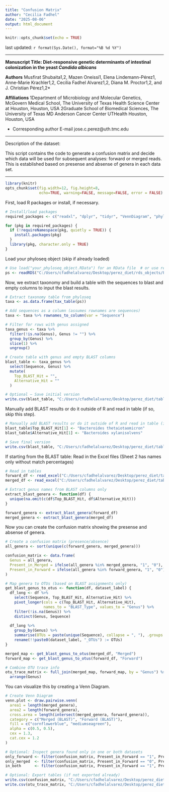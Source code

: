 ```yaml
---
title: "Confusion Matrix"
author: "Cecilia Fadhel"
date: "2025-08-06"
output: html_document
---
```


```r
knitr::opts_chunk$set(echo = TRUE)
```

last updated: `r format(Sys.Date(), format="%B %d %Y")`

***

**Manuscript Title:  Diet-responsive genetic determinants of intestinal colonization in the yeast _Candida albicans_**

**Authors** Musfirat Shubaita1,2, Mazen Oneissi1, Elena Lindemann-Pérez1, Anne-Marie Krachler1,2, Cecilia Fadhel Alvarez1,2, Diana M. Proctor1,2, and J. Christian Pérez1,2*

**Affiliations**
1Department of Microbiology and Molecular Genetics, McGovern Medical School, The University of Texas Health Science Center at Houston, Houston, USA
2Graduate School of Biomedical Sciences, The University of Texas MD Anderson Cancer Center UTHealth Houston, Houston, USA

* Corresponding author	E-mail  jose.c.perez@uth.tmc.edu

---

Description of the dataset:

This script contains the code to generate a confusion matrix and decide which data will be used for subsequent analyses: forward or merged reads. This is established based on presense and absense of genera in each data set.

---

```r
library(knitr)
opts_chunk$set(fig.width=12, fig.height=8, 
               echo=TRUE, warning=FALSE, message=FALSE, error = FALSE)
```

First, load R packages or install, if necessary.
```r
# Install/load packages
required_packages <- c("readxl", "dplyr", "tidyr", "VennDiagram", "phyloseq", "tibble")

for (pkg in required_packages) {
  if (!requireNamespace(pkg, quietly = TRUE)) {
    install.packages(pkg)
  }
  library(pkg, character.only = TRUE)
}
```

Load your phyloseq object (skip if already loaded)
```r
# Use load("your_phyloseq_object.RData") for an RData file  # or use readRDS("file.rds") for a phyloseq
ps <- readRDS("C:/Users/cfadhelalvarez/Desktop/perez_diet/rds_objects/PerezDiet_merged_Len250_EE5_5_RefSeq.rds")
```

Now, we extract taxonomy and build a table with the sequences to blast and empty columns to input the blast results.
```r
# Extract taxonomy table from phyloseq
taxa <- as.data.frame(tax_table(ps))

# Add sequences as a column (assumes rownames are sequences)
taxa <- taxa %>% rownames_to_column(var = "Sequence")

# Filter for rows with genus assigned
taxa_genus <- taxa %>%
  filter(!is.na(Genus), Genus != "") %>%
  group_by(Genus) %>%
  slice(1) %>%
  ungroup()

# Create table with genus and empty BLAST columns
blast_table <- taxa_genus %>%
  select(Sequence, Genus) %>%
  mutate(
    Top_BLAST_Hit = "",
    Alternative_Hit = ""
  )

# Optional – Save initial version
write.csv(blast_table, "C:/Users/cfadhelalvarez/Desktop/perez_diet/tables/empty_BLAST_table_PerezDiet_merged_Len250_EE5_5.csv", row.names = FALSE)
```

Manually add BLAST results or do it outside of R and read in table (if so, skip this step).
```r
# Manually add BLAST results or do it outside of R and read in table (if so, skip this step).
blast_table$Top_BLAST_Hit[1] <- "Bacteroides thetaiotaomicron"
blast_table$Alternative_Hit[1] <- "Bacteroides xylanisolvens"

# Save final version
write.csv(blast_table, "C:/Users/cfadhelalvarez/Desktop/perez_diet/tables/BLAST_table_PerezDiet_merged_Len250_EE5_5.csv", row.names = FALSE)
```

If starting from the BLAST table: Read in the Excel files (Sheet 2 has names only without match percentages)
```r
# Read in tables
forward_df <- read_excel("C:/Users/cfadhelalvarez/Desktop/perez_diet/tables/BLAST_table_PerezDiet_forward_Len250_f5_rNULL.xlsx", sheet = 2)
merged_df <- read_excel("C:/Users/cfadhelalvarez/Desktop/perez_diet/tables/BLAST_table_PerezDiet_merged_Len250_EE5_5.xlsx", sheet = 2)

# Extract genus names from BLAST columns only
extract_blast_genera <- function(df) {
  unique(na.omit(c(df$Top_BLAST_Hit, df$Alternative_Hit)))
}

forward_genera <- extract_blast_genera(forward_df)
merged_genera <- extract_blast_genera(merged_df)
```

Now you can create the confusion matrix showing the presense and absense of genera.
```r
# Create a confusion matrix (presence/absence)
all_genera <- sort(unique(c(forward_genera, merged_genera)))

confusion_matrix <- data.frame(
  Genus = all_genera,
  Present_in_Merged = ifelse(all_genera %in% merged_genera, "1", "0"),
  Present_in_Forward = ifelse(all_genera %in% forward_genera, "1", "0")
)

# Map genera to OTUs (based on BLAST assignments only)
get_blast_genus_to_otus <- function(df, dataset_label) {
  df_long <- df %>%
    select(Sequence, Top_BLAST_Hit, Alternative_Hit) %>%
    pivot_longer(cols = c(Top_BLAST_Hit, Alternative_Hit),
                 names_to = "BLAST_Type", values_to = "Genus") %>%
    filter(!is.na(Genus)) %>%
    distinct(Genus, Sequence)
  
  df_long %>%
    group_by(Genus) %>%
    summarise(OTUs = paste(unique(Sequence), collapse = ", "), .groups = "drop") %>%
    rename(!!paste0(dataset_label, "_OTUs") := OTUs)
}

merged_map <- get_blast_genus_to_otus(merged_df, "Merged")
forward_map <- get_blast_genus_to_otus(forward_df, "Forward")

# Combine OTU trace info
otu_trace_matrix <- full_join(merged_map, forward_map, by = "Genus") %>%
  arrange(Genus)
```

You can visualize this by creating a Venn Diagram.
```r
# Create Venn Diagram
venn.plot <- draw.pairwise.venn(
  area1 = length(merged_genera),
  area2 = length(forward_genera),
  cross.area = length(intersect(merged_genera, forward_genera)),
  category = c("Merged (BLAST)", "Forward (BLAST)"),
  fill = c("cornflowerblue", "mediumseagreen"),
  alpha = c(0.5, 0.5),
  cex = 1.3,
  cat.cex = 1.2
)

# Optional: Inspect genera found only in one or both datasets
only_forward <- filter(confusion_matrix, Present_in_Forward == "1", Present_in_Merged == "0")
only_merged  <- filter(confusion_matrix, Present_in_Forward == "0", Present_in_Merged == "1")
in_both      <- filter(confusion_matrix, Present_in_Forward == "1", Present_in_Merged == "1")

# Optional: Export tables (if not exported already)
write.csv(confusion_matrix, "C:/Users/cfadhelalvarez/Desktop/perez_diet/tables/genus_confusion_matrix_blast_only.csv", row.names = FALSE)
write.csv(otu_trace_matrix, "C:/Users/cfadhelalvarez/Desktop/perez_diet/tables/genus_to_otus_trace_blast_only.csv", row.names = FALSE)
```
